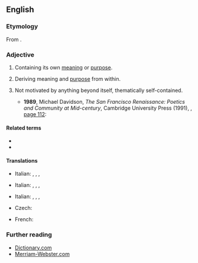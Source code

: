 ==English==

===Etymology===
From {{der|en|grc|-}} {{affix|grc|αὐτός|τέλος|gloss1=self|gloss2=result; end|nocat=1}}.

===Adjective===
{{en-adj}}

# {{lb|en|of an entity or event}} Containing its own [[meaning]] or [[purpose]].
# {{lb|en|of a person}} Deriving meaning and [[purpose]] from within.
# {{lb|en|arts|of a work of art or literature}} Not motivated by anything beyond itself, thematically self-contained.
#* '''1989''', Michael Davidson, ''The San Francisco Renaissance: Poetics and Community at Mid-century'', Cambridge University Press (1991), {{ISBN|978-0-521-42304-5}}, [http://books.google.com/books?id=e_q1WZR8eHIC&pg=PA112&dq=autotelic page 112]:
#*: {{quote|en|“Running Water Music II” represents a contemporary version of the '''autotelic''' poem, freer than its modernist predecessors to assert connections, celebrate openly, declare connections between self and world, but bound by semantic and imagistic frames that derive from a single source.}}

====Related terms====
* {{l|en|autotelism}}
* {{l|en|heterotelic}}

====Translations====
{{trans-top|containing its own meaning or purpose}}
* Italian: {{t+|it|autotelico|m}}, {{t+|it|autotelici|m-p}}, {{t+|it|autotelica|f}}, {{t+|it|autoteliche|f-p}}
{{trans-mid}}
{{trans-bottom}}

{{trans-top|deriving meaning and purpose from within}}
* Italian: {{t+|it|autotelico|m}}, {{t+|it|autotelici|m-p}}, {{t+|it|autotelica|f}}, {{t+|it|autoteliche|f-p}}
{{trans-mid}}
{{trans-bottom}}

{{trans-top|not motivated by anything beyond itself}}
* Italian: {{t+|it|autotelico|m}}, {{t+|it|autotelici|m-p}}, {{t+|it|autotelica|f}}, {{t+|it|autoteliche|f-p}}
{{trans-mid}}
{{trans-bottom}}

{{checktrans-top}}
* Czech: {{t-check|cs|samoúčelný}}
{{trans-mid}}
* French: {{t+check|fr|autotélique}}
{{trans-bottom}}

===Further reading===
* [http://dictionary.reference.com/browse/autotelic Dictionary.com]
* [http://www.m-w.com/dictionary/autotelic Merriam-Webster.com]